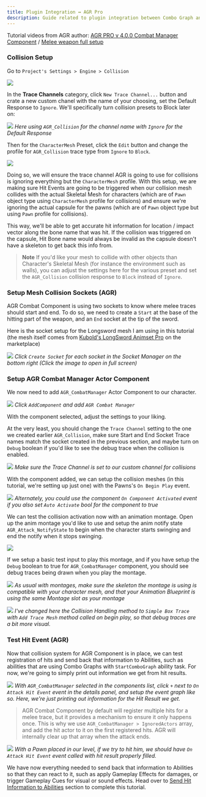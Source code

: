 ```yaml
---
title: Plugin Integration ↔ AGR Pro
description: Guide related to plugin integration between Combo Graph and AGR Pro Combat Component (in v4)
---
```


Tutorial videos from AGR author: [AGR PRO v 4.0.0 Combat Manager Component](https://youtu.be/ls5tQEHiBow) / [Melee weapon full setup](https://youtu.be/vN-_DnaWNvw)

### Collision Setup

Go to `Project's Settings > Engine > Collision`

![](agr_collision_settings_01.png)

In the **Trace Channels** category, click `New Trace Channel...` button and crate a new custom chanel with the name of your choosing, set the Default Response to `Ignore`. We'll specifically turn collision presets to Block later on:

![](agr_collision_settings_02.png)
*Here using `AGR_Collision` for the channel name with `Ignore` for the Default Response*

Then for the `CharacterMesh` Preset, click the `Edit` button and change the profile for `AGR_Collision` trace type from `Ignore` to `Block`.

![](agr_collision_settings_03.png)

Doing so, we will ensure the trace channel AGR is going to use for collisions is ignoring everything but the `CharacterMesh` profile. With this setup, we are making sure Hit Events are going to be triggered when our collision mesh collides with the actual Skeletal Mesh for characters (which are of `Pawn` object type using `CharacterMesh` profile for collisions) and ensure we're ignoring the actual capsule for the pawns (which are of `Pawn` object type but using `Pawn` profile for collisions).

This way, we'll be able to get accurate hit information for location / impact vector along the bone name that was hit. If the collision was triggered on the capsule, Hit Bone name would always be invalid as the capsule doesn't have a skeleton to get back this info from.

<div class="notes">

> **Note** If you'd like your mesh to collide with other objects than Character's Skeletal Mesh (for instance the environment such as walls), you can adjust the settings here for the various preset and set the `AGR_Collision` collision response to `Block` instead of `Ignore`.

</div>

### Setup Mesh Collision Sockets (AGR)

AGR Combat Component is using two sockets to know where melee traces should start and end. To do so, we need to create a `Start` at the base of the hitting part of the weapon, and an `End` socket at the tip of the sword.

Here is the socket setup for the Longsword mesh I am using in this tutorial (the mesh itself comes from [Kubold's LongSword Animset Pro](https://www.unrealengine.com/marketplace/en-US/product/longsword-animset-pro) on the marketplace)

![](agr_location_sockets.png)
*Click `Create Socket` for each socket in the Socket Manager on the bottom right (Click the image to open in full screen)*

### Setup AGR Combat Manager Actor Component

We now need to add `AGR_CombatManager` Actor Component to our character.

![](agr_add_component_01.png)
*Click `AddComponent` and add `AGR Combat Manager`*

With the component selected, adjust the settings to your liking.

At the very least, you should change the `Trace Channel` setting to the one we created earlier `AGR_Collision`, make sure Start and End Socket Trace names match the socket created in the previous section, and maybe turn on `Debug` boolean if you'd like to see the debug trace when the collision is enabled.

![](agr_component_settings.png)
*Make sure the Trace Channel is set to our custom channel for collisions*

With the component added, we can setup the collision meshes (in this tutorial, we're setting up just one) with the Pawns's `On Begin Play` event.

![](agr_add_trace.png)
*Alternately, you could use the component `On Component Activated` event if you also set `Auto Activate` bool for the component to true*

We can test the collision activation now with an animation montage. Open up the anim montage you'd like to use and setup the anim notify state `AGR_Attack_NotifyState` to begin when the character starts swinging and end the notify when it stops swinging.

![](agr_anim_notify.png)

If we setup a basic test input to play this montage, and if you have setup the `Debug` boolean to true for `AGR_CombatManager` component, you should see debug traces being drawn when you play the montage.

![](agr_test_input.png)
*As usual with montages, make sure the skeleton the montage is using is compatible with your character mesh, and that your Animation Blueprint is using the same Montage slot as your montage*

[![](agr_debug.gif)](agr_debug.gif)
*I've changed here the Collision Handling method to `Simple Box Trace` with `Add Trace Mesh` method called on begin play, so that debug traces are a bit more visual.*

### Test Hit Event (AGR)

Now that collision system for AGR Component is in place, we can test registration of hits and send back that information to Abilities, such as abilities that 
are using Combo Graphs with `StartComboGraph` ability task. For now, we're going to simply print out information we get from hit results.

![](agr_hit_event.png)
*With `AGR_CombatManager` selected in the components list, click `+` next to `On Attack Hit Event` event in the details panel, and setup the event graph like so. Here, we're just printing out information for the Hit Result we get.*

> AGR Combat Component by default will register multiple hits for a melee trace, but it provides a mechanism to ensure it only happens once. This is why we use `AGR_CombatManager > IgnoredActors` array, and add the hit actor to it on the first registered hits. AGR will internally clear up that array when the attack ends.

![](agr_hit_test.png)
*With a Pawn placed in our level, if we try to hit him, we should have `On Attack Hit Event` event called with hit result properly filled.*

We have now everything needed to send back that information to Abilities so that they can react to it, such as apply Gameplay Effects for damages, or trigger Gameplay Cues for visual or sound effects. Head over to [Send Hit Information to Abilities](/collision#send-hit-information-to-abilities) section to complete this tutorial.